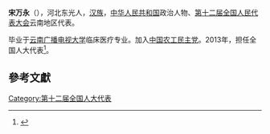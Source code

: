 '''宋万永'''（{{bd|1962年||}}），河北东光人，[[汉族|汉族]]，[[中华人民共和国|中华人民共和国]]政治人物、[[第十二届全国人民代表大会|第十二届全国人民代表大会]]云南地区代表。

毕业于[[云南广播电视大学|云南广播电视大学]]临床医疗专业。加入[[中国农工民主党|中国农工民主党]]。2013年，担任全国人大代表<ref>{{cite news|title=全国人大代表信息-宋万永|url=http://210.82.31.1:8084/delegate/viewDelegate.action?dbid=122369|accessdate=2013-04-05|newspaper=全国人大网|archive-url=https://web.archive.org/web/20160306050122/http://www.npc.gov.cn/delegate/viewDelegate.action?dbid=122369|archive-date=2016-03-06|dead-url=yes}}</ref>。

==參考文獻==
{{reflist}}
{{中国政治人物小作品}}

[[Category:第十二届全国人大代表|Category:第十二届全国人大代表]]